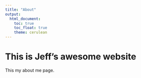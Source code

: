 ```yaml
---
title: "About"
output: 
  html_document:
    toc: true
    toc_float: true
    theme: cerulean
---
```


# This is Jeff's awesome website

This my about me page.
